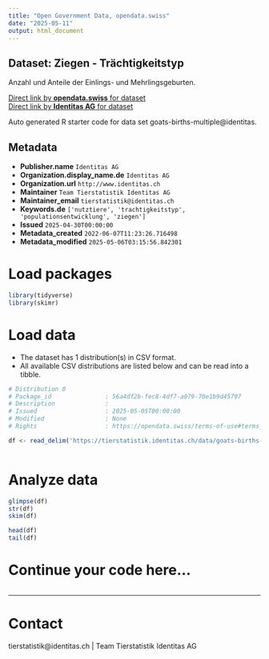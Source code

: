 ```yaml
---
title: "Open Government Data, opendata.swiss"
date: "2025-05-11"
output: html_document
---
```


## Dataset: Ziegen - Trächtigkeitstyp

Anzahl und Anteile der Einlings- und Mehrlingsgeburten.

[Direct link by **opendata.swiss** for dataset](https://opendata.swiss/de/dataset/ziegen-trachtigkeitstyp)<br>
[Direct link by **Identitas AG** for dataset](https://tierstatistik.identitas.ch/)

Auto generated R starter code for data set goats-births-multiple@identitas.

## Metadata

- **Publisher.name** `Identitas AG`
- **Organization.display_name.de** `Identitas AG`
- **Organization.url** `http://www.identitas.ch`
- **Maintainer** `Team Tierstatistik Identitas AG`
- **Maintainer_email** `tierstatistik@identitas.ch`
- **Keywords.de** `['nutztiere', 'trachtigkeitstyp', 'populationsentwicklung', 'ziegen']`
- **Issued** `2025-04-30T00:00:00`
- **Metadata_created** `2022-06-07T11:23:26.716498`
- **Metadata_modified** `2025-05-06T03:15:56.842301`


# Load packages

```r

library(tidyverse)
library(skimr)

```

# Load data

-   The dataset has 1 distribution(s) in CSV format.
-   All available CSV distributions are listed below and can be read into a tibble.

```r

# Distribution 0
# Package_id               : 56a4df2b-fec8-4df7-a079-70e1b9d45797
# Description              : 
# Issued                   : 2025-05-05T00:00:00
# Modified                 : None
# Rights                   : https://opendata.swiss/terms-of-use#terms_by

df <- read_delim('https://tierstatistik.identitas.ch/data/goats-births-multiple.csv')



```

# Analyze data

```r

glimpse(df)
str(df)
skim(df)

head(df)
tail(df)

```

# Continue your code here...

```r

```

------------------------------------------------------------------------

# Contact

tierstatistik@identitas.ch | Team Tierstatistik Identitas AG

